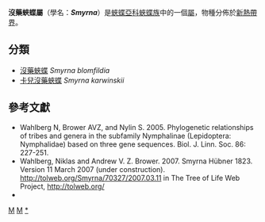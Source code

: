{{NoteTA|G1=Butterfly}}
{{Automatic Taxobox
| taxon = Smyrna
| authority = Hübner, 1823
| image = Smyrna blomfildia.jpg
| image_caption = [[沒藥蛺蝶|沒藥蛺蝶]]<br />''Smyrna blomfildia''
| type_species = [[沒藥蛺蝶|沒藥蛺蝶]]<br />''Papilio blomfildia''
| type_species_authority = Fabricius, 1781
| subdivision_ranks = 物種
| subdivision = 共2種，詳見正文。
}}

'''沒藥蛺蝶屬'''（學名：'''''Smyrna'''''）是[[蛺蝶亞科|蛺蝶亞科]][[蛺蝶族|蛺蝶族]]中的一個[[屬|屬]]，物種分佈於[[新熱帶界|新熱帶界]]。

== 分類 ==
* [[沒藥蛺蝶|沒藥蛺蝶]] ''Smyrna blomfildia''
* [[卡兒沒藥蛺蝶|卡兒沒藥蛺蝶]] ''Smyrna karwinskii''

== 參考文獻 ==
{{reflist}}
* Wahlberg N, Brower AVZ, and Nylin S. 2005. Phylogenetic relationships of tribes and genera in the subfamily Nymphalinae (Lepidoptera: Nymphalidae) based on three gene sequences. Biol. J. Linn. Soc. 86: 227-251.
* Wahlberg, Niklas and Andrew V. Z. Brower. 2007. Smyrna Hübner 1823. Version 11 March 2007 (under construction). http://tolweb.org/Smyrna/70327/2007.03.11 {{Wayback|url=http://tolweb.org/Smyrna/70327/2007.03.11 |date=20160612185734 }} in The Tree of Life Web Project, http://tolweb.org/ {{Wayback|url=http://tolweb.org/ |date=20110515100516 }}
* {{Cite book | author = 寿建新 周尧 李宇飞 | title = 世界蝴蝶分類名錄 | location = 中國 | publisher = 陝西科學技術出版社 | date = 2006-04-01 | ISBN = 9787536936768 | language= zh-hans }}

{{Commons category| Smyrna (Lepidoptera)}}

{{蛺蝶亞科}}

{{taxonbar}}
[[Category:_1823年描述的分类群|M]]
[[Category:蛺蝶族|M]]
[[Category:沒藥蛺蝶屬|*]]